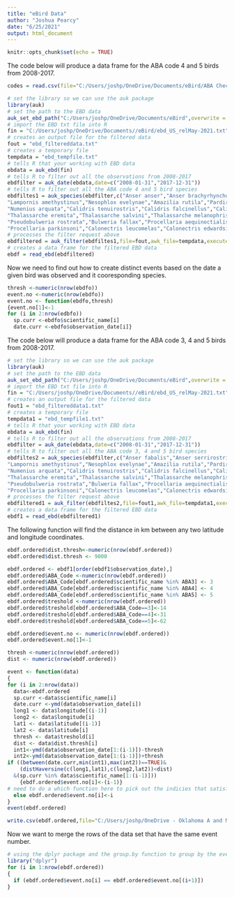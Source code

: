 ---
title: "eBird Data"
author: "Joshua Pearcy"
date: "6/25/2021"
output: html_document
---

```{r setup, include=FALSE}
knitr::opts_chunk$set(echo = TRUE)
```

The code below will produce a data frame for the ABA code 4 and 5 birds from 2008-2017. 

```{r}
codes = read.csv(file="C:/Users/joshp/OneDrive/Documents/eBird/ABA Checklist.csv")

```


```{r}
# set the library so we can use the auk package
library(auk)
# set the path to the EBD data 
auk_set_ebd_path("C:/Users/joshp/OneDrive/Documents/eBird",overwrite = TRUE)
# import the EBD txt file into R
fin = "C:/Users/joshp/OneDrive/Documents//eBird/ebd_US_relMay-2021.txt"
# creates an output file for the filtered data
fout = "ebd_filtereddata.txt"
# creates a temporary file 
tempdata = "ebd_tempfile.txt"
# tells R that your working with EBD data
ebdata = auk_ebd(fin)
# tells R to filter out all the observations from 2008-2017
ebdfilter = auk_date(ebdata,date=c("2008-01-31","2017-12-31"))
# tells R to filter out all the ABA code 4 and 5 bird species
ebdfiltes1 = auk_species(ebdfilter,c("Anser anser","Anser brachyrhynchus","Branta leucopsis","Tadorna tadorna","Sibirionetta formosa","Spatula querquedula","Mareca falcata","Anas zonorhyncha","Anas bahamensis","Melanitta stejnegeri","Melanitta nigra","Columba palumbus","Patagioenas squamosa","Streptopelia orientalis","Streptopelia turtur","Geotrygon montana","Geotrygon chrysia","Zenaida aurita","Cuculus optatus","Caprimulgus jotaka","Streptoprocne zonaris","Hirundapus caudacutus","Apus apus","Apus pacificus","Tachornis phoenicobia","Anthracothorax prevostii",
"Lampornis amethystinus","Nesophlox evelynae","Amazilia rutila","Pardirallus maculatus","Aramides axillaris","Crex crex","Gallinula chloropus","Fulica atra","Heliornis fulica","Grus grus","Grus monacha","Burhinus bistriatus","Himantopus himantopus","Haematopus ostralegus","Vanellus vanellus","Pluvialis apricaria","Charadrius morinellus","Charadrius dubius","Charadrius leschenaultii","Charadrius collaris","Jacana spinosa","Numenius minutus","Numenius madagascariensis","Numenius tenuirostris",
"Numenius arquata","Calidris tenuirostris","Calidris falcinellus","Calidris minuta","Lymnocryptes minimus","Scolopax rusticola","Gallinago solitaria","Gallinago stenura","Tringa ochropus","Tringa erythropus","Tringa totanus","Tringa stagnatilis","Glareola maldivarum","Creagrus furcatus","Chroicocephalus cirrocephalus","Ichthyaetus ichthyaetus","Larus belcheri","Larus crassirostris","Larus michahellis","Larus dominicanus","Sternula albifrons","Phaetusa simplex","Chlidonias leucopterus","Chlidonias hybrida","Thalasseus bergii","Thalassarche chlororhynchos","Thalassarche cauta",
"Thalassarche eremita","Thalassarche salvini","Thalassarche melanophris","Phoebetria palpebrata","Diomedea exulans","Fregetta tropica","Hydrobates pelagicus","Macronectes halli","Pterodroma gouldi","Pterodroma solandri","Pterodroma neglecta","Pterodroma heraldica","Pterodroma madeira","Pterodroma longirostris",
"Pseudobulweria rostrata","Bulweria fallax","Procellaria aequinoctialis",
"Procellaria parkinsoni","Calonectris leucomelas","Calonectris edwardsii","Puffinus bryani","Puffinus baroli","Jabiru mycteria","Fregata ariel","Sula granti","Sula nebouxii","Ixobrychus sinensis","Tigrisoma mexicanum","Ardea cinerea","Ardea intermedia","Egretta eulophotes","Egretta garzetta","Egretta gularis","Ardeola bacchus","Eudocimus ruber","Harpagus bidentatus","Accipiter soloensis","Milvus migrans","Haliaeetus albicilla","Haliaeetus pelagicus","Geranospiza caerulescens","Buteogallus urubitinga","Rupornis magnirostris","Buteo rufinus","Otus sunia","Ciccaba virgata","Asio stygius","Ninox japonica","Euptilotis neoxenus","Upupa epops","Chloroceryle amazona","Jynx torquilla","Dendrocopos major","Micrastur semitorquatus","Falco tinnunculus","Falco vespertinus","Falco subbuteo","Rhynchopsitta pachyrhyncha","Tityra semifasciata","Pachyramphus major","Myiopagis viridicata","Elaenia albiceps","Myiarchus nuttingi","Myiozetetes similis","Legatus leucophaius","Empidonomus varius","Empidonomus aurantioatrocristatus","Tyrannus caudifasciatus","Mitrephanes phaeocercus","Contopus caribaeus","Empidonax affinis","Lanius cristatus","Lanius collurio","Vireo crassirostris","Vireo gundlachii","Vireo magister","Psilorhinus morio","Corvus monedula","Corvus imparatus","Tachycineta cyaneoviridis","Tachycineta albilinea","Progne tapera","Progne elegans","Progne chalybea","Progne cryptoleuca","Delichon urbicum","Thryophilus sinaloa","Phylloscopus trochilus","Phylloscopus collybita","Phylloscopus sibilatrix","Phylloscopus fuscatus","Phylloscopus proregulus","Phylloscopus inornatus","Phylloscopus examinandus","Sylvia curruca","Acrocephalus schoenobaenus","Acrocephalus dumetorum","Locustella lanceolata","Locustella fluviatilis","Muscicapa griseisticta","Muscicapa dauurica","Muscicapa striata","Muscicapa sibirica","Erithacus rubecula","Larvivora cyane","Larvivora sibilans","Tarsiger cyanurus","Ficedula narcissina","Ficedula mugimaki","Ficedula albicilla","Phoenicurus phoenicurus","Saxicola torquatus","Oenanthe pleschanka","Myadestes occidentalis","Catharus aurantiirostris","Catharus mexicanus","Turdus viscivorus","Turdus merula","Turdus eunomus","Turdus pilaris","Turdus iliacus","Turdus philomelos","Turdus assimilis","Turdus plumbeus","Ridgwayia pinicola","Melanotis caerulescens","Mimus gundlachii","Ptiliogonys cinereus","Prunella montanella","Lonchura malacca","Motacilla citreola","Motacilla cinerea","Anthus trivialis","Anthus gustavi","Fringilla coelebs","Coccothraustes coccothraustes","Carpodacus erythrinus","Carpodacus roseus","Pyrrhula pyrrhula","Leucosticte arctoa","Chloris sinica","Spinus spinus","Emberiza leucocephalos","Emberiza chrysophrys","Emberiza pusilla","Emberiza elegans","Emberiza aureola","Emberiza variabilis","Emberiza pallasi","Emberiza schoeniclus","Spizella wortheni","Icterus wagleri","Icterus pustulatus","Icterus abeillei","Agelaius humeralis","Oreothlypis superciliosa","Geothlypis poliocephala","Basileuterus culicivorus","Myioborus miniatus","Rhodothraupis celaeno","Pheucticus chrysopeplus","Cyanocompsa parellina","Cyanerpes cyaneus","Coereba flaveola","Melanospiza bicolor"))
# processes the filter request above
ebdfiltered = auk_filter(ebdfiltes1,file=fout,awk_file=tempdata,execute = TRUE,overwrite = TRUE)
# creates a data frame for the filtered EBD data
ebdf = read_ebd(ebdfiltered)
```

Now we need to find out how to create distinct events based on the date a given bird was observed and it cooresponding species.

```{r}
thresh <-numeric(nrow(ebdfo))
event.no <-numeric(nrow(ebdfo))
event.no <- function(ebdfo,thresh)
{event.no[1]<-1
for (i in 2:nrow(edbfo))
  sp.curr <-ebdfo$scientific_name[i]
  date.curr <-ebdfo$observation_date[i]}
```

The code below will produce a data frame for the ABA code 3, 4 and 5 birds from 2008-2017. 

```{r}
# set the library so we can use the auk package
library(auk)
# set the path to the EBD data 
auk_set_ebd_path("C:/Users/joshp/OneDrive/Documents/eBird",overwrite = TRUE)
# import the EBD txt file into R
fin = "C:/Users/joshp/OneDrive/Documents//eBird/ebd_US_relMay-2021.txt"
# creates an output file for the filtered data
fout1 = "ebd_filtereddata1.txt"
# creates a temporary file 
tempdata1 = "ebd_tempfile1.txt"
# tells R that your working with EBD data
ebdata = auk_ebd(fin)
# tells R to filter out all the observations from 2008-2017
ebdfilter = auk_date(ebdata,date=c("2008-01-31","2017-12-31"))
# tells R to filter out all the ABA code 3, 4 and 5 bird species
ebdfiltes2 = auk_species(ebdfilter,c("Anser fabalis","Anser serrirostris","Cygnus cygnus","Aythya ferina","Aythya fuligula","Mergellus albellus","Nomonyx dominicus","Phoenicopterus ruber","Pterocles exustus","Columbina talpacoti","Crotophaga ani","Cuculus canorus","Antrostomus ridgwayi","Aerodramus bartschi","Colibri thalassinus","Charadrius hiaticula","Charadrius mongolus","Limosa limosa","Calidris pugnax","Calidris acuminata","Calidris ferruginea","Calidris temminckii","Calidris subminuta","Calidris ruficollis","Gallinago gallinago","Xenus cinereus","Actitis hypoleucos","Tringa brevipes","Tringa nebularia","Stercorarius skua","Brachyramphus perdix","Synthliboramphus hypoleucus","Synthliboramphus craveri","Pagophila eburnea","Rhodostethia rosea","Larus livens","Larus schistisagus","Anous ceruleus","Phaethon aethereus","Phaethon rubricauda","Phoebastria albatrus","Pelagodroma marina","Pterodroma arminjoniana","Pterodroma ultima","Pterodroma cahow","Pterodroma externa","Pterodroma sandwichensis","Pterodroma cervicalis","Pterodroma hypoleuca","Pterodroma nigripennis","Pterodroma feae","Pterodroma cookii","Bulweria bulwerii","Ardenna carneipes","Puffinus nativitatis","Puffinus newelli","Fregata minor","Sula dactylatra","Chondrohierax uncinatus","Glaucidium brasilianum","Falco femoralis","Pachyramphus aglaiae","Myiarchus sagrae","Tyrannus savana","Vireo flavoviridis","Chasiempis ibidis","Poecile cinctus","Polioptila nigriceps","Acrocephalus familiaris","Calliope calliope","Myadestes palmeri","Turdus obscurus","Turdus rufopalliatus","Motacilla alba","Anthus hodgsoni","Anthus cervinus","Fringilla montifringilla","Oreomystis bairdi","Loxioides bailleui","Telespiza cantans","Telespiza ultima","Palmeria dolei","Pseudonestor xanthophrys","Hemignathus wilsoni","Loxops mana","Loxops caeruleirostris","Loxops coccineus","Serinus canaria","Plectrophenax hyperboreus","Emberiza rustica","Amphispiza quinquestriata","Spindalis zena","Molothrus bonariensis","Setophaga pitiayumi","Basileuterus rufifrons","Piranga bidentata","Tiaris olivaceus","Sporophila morelleti","Anser anser","Anser brachyrhynchus","Branta leucopsis","Tadorna tadorna","Sibirionetta formosa","Spatula querquedula","Mareca falcata","Anas zonorhyncha","Anas bahamensis","Melanitta stejnegeri","Melanitta nigra","Columba palumbus","Patagioenas squamosa","Streptopelia orientalis","Streptopelia turtur","Geotrygon montana","Geotrygon chrysia","Zenaida aurita","Cuculus optatus","Caprimulgus jotaka","Streptoprocne zonaris","Hirundapus caudacutus","Apus apus","Apus pacificus","Tachornis phoenicobia","Anthracothorax prevostii",
"Lampornis amethystinus","Nesophlox evelynae","Amazilia rutila","Pardirallus maculatus","Aramides axillaris","Crex crex","Gallinula chloropus","Fulica atra","Heliornis fulica","Grus grus","Grus monacha","Burhinus bistriatus","Himantopus himantopus","Haematopus ostralegus","Vanellus vanellus","Pluvialis apricaria","Charadrius morinellus","Charadrius dubius","Charadrius leschenaultii","Charadrius collaris","Jacana spinosa","Numenius minutus","Numenius madagascariensis","Numenius tenuirostris",
"Numenius arquata","Calidris tenuirostris","Calidris falcinellus","Calidris minuta","Lymnocryptes minimus","Scolopax rusticola","Gallinago solitaria","Gallinago stenura","Tringa ochropus","Tringa erythropus","Tringa totanus","Tringa stagnatilis","Glareola maldivarum","Creagrus furcatus","Chroicocephalus cirrocephalus","Ichthyaetus ichthyaetus","Larus belcheri","Larus crassirostris","Larus michahellis","Larus dominicanus","Sternula albifrons","Phaetusa simplex","Chlidonias leucopterus","Chlidonias hybrida","Thalasseus bergii","Thalassarche chlororhynchos","Thalassarche cauta",
"Thalassarche eremita","Thalassarche salvini","Thalassarche melanophris","Phoebetria palpebrata","Diomedea exulans","Fregetta tropica","Hydrobates pelagicus","Macronectes halli","Pterodroma gouldi","Pterodroma solandri","Pterodroma neglecta","Pterodroma heraldica","Pterodroma madeira","Pterodroma longirostris",
"Pseudobulweria rostrata","Bulweria fallax","Procellaria aequinoctialis",
"Procellaria parkinsoni","Calonectris leucomelas","Calonectris edwardsii","Puffinus bryani","Puffinus baroli","Jabiru mycteria","Fregata ariel","Sula granti","Sula nebouxii","Ixobrychus sinensis","Tigrisoma mexicanum","Ardea cinerea","Ardea intermedia","Egretta eulophotes","Egretta garzetta","Egretta gularis","Ardeola bacchus","Eudocimus ruber","Harpagus bidentatus","Accipiter soloensis","Milvus migrans","Haliaeetus albicilla","Haliaeetus pelagicus","Geranospiza caerulescens","Buteogallus urubitinga","Rupornis magnirostris","Buteo rufinus","Otus sunia","Ciccaba virgata","Asio stygius","Ninox japonica","Euptilotis neoxenus","Upupa epops","Chloroceryle amazona","Jynx torquilla","Dendrocopos major","Micrastur semitorquatus","Falco tinnunculus","Falco vespertinus","Falco subbuteo","Rhynchopsitta pachyrhyncha","Tityra semifasciata","Pachyramphus major","Myiopagis viridicata","Elaenia albiceps","Myiarchus nuttingi","Myiozetetes similis","Legatus leucophaius","Empidonomus varius","Empidonomus aurantioatrocristatus","Tyrannus caudifasciatus","Mitrephanes phaeocercus","Contopus caribaeus","Empidonax affinis","Lanius cristatus","Lanius collurio","Vireo crassirostris","Vireo gundlachii","Vireo magister","Psilorhinus morio","Corvus monedula","Corvus imparatus","Tachycineta cyaneoviridis","Tachycineta albilinea","Progne tapera","Progne elegans","Progne chalybea","Progne cryptoleuca","Delichon urbicum","Thryophilus sinaloa","Phylloscopus trochilus","Phylloscopus collybita","Phylloscopus sibilatrix","Phylloscopus fuscatus","Phylloscopus proregulus","Phylloscopus inornatus","Phylloscopus examinandus","Sylvia curruca","Acrocephalus schoenobaenus","Acrocephalus dumetorum","Locustella lanceolata","Locustella fluviatilis","Muscicapa griseisticta","Muscicapa dauurica","Muscicapa striata","Muscicapa sibirica","Erithacus rubecula","Larvivora cyane","Larvivora sibilans","Tarsiger cyanurus","Ficedula narcissina","Ficedula mugimaki","Ficedula albicilla","Phoenicurus phoenicurus","Saxicola torquatus","Oenanthe pleschanka","Myadestes occidentalis","Catharus aurantiirostris","Catharus mexicanus","Turdus viscivorus","Turdus merula","Turdus eunomus","Turdus pilaris","Turdus iliacus","Turdus philomelos","Turdus assimilis","Turdus plumbeus","Ridgwayia pinicola","Melanotis caerulescens","Mimus gundlachii","Ptiliogonys cinereus","Prunella montanella","Lonchura malacca","Motacilla citreola","Motacilla cinerea","Anthus trivialis","Anthus gustavi","Fringilla coelebs","Coccothraustes coccothraustes","Carpodacus erythrinus","Carpodacus roseus","Pyrrhula pyrrhula","Leucosticte arctoa","Chloris sinica","Spinus spinus","Emberiza leucocephalos","Emberiza chrysophrys","Emberiza pusilla","Emberiza elegans","Emberiza aureola","Emberiza variabilis","Emberiza pallasi","Emberiza schoeniclus","Spizella wortheni","Icterus wagleri","Icterus pustulatus","Icterus abeillei","Agelaius humeralis","Oreothlypis superciliosa","Geothlypis poliocephala","Basileuterus culicivorus","Myioborus miniatus","Rhodothraupis celaeno","Pheucticus chrysopeplus","Cyanocompsa parellina","Cyanerpes cyaneus","Coereba flaveola","Melanospiza bicolor"))
# processes the filter request above
ebdfiltered1 = auk_filter(ebdfiltes2,file=fout1,awk_file=tempdata1,execute = TRUE,overwrite = TRUE)
# creates a data frame for the filtered EBD data
ebdf1 = read_ebd(ebdfiltered1)
```

The following function will find the distance in km between any two latitude and longitude coordinates.
```{r}
ebdf.ordered$dist.thresh<-numeric(nrow(ebdf.ordered))
ebdf.ordered$dist.thresh <- 9000
```



```{r}
ebdf.ordered <- ebdf1[order(ebdf1$observation_date),] 
ebdf.ordered$ABA_Code <-numeric(nrow(ebdf.ordered))
ebdf.ordered$ABA_Code[ebdf.ordered$scientific_name %in% ABA3] <- 3
ebdf.ordered$ABA_Code[ebdf.ordered$scientific_name %in% ABA4] <- 4
ebdf.ordered$ABA_Code[ebdf.ordered$scientific_name %in% ABA5] <- 5
ebdf.ordered$treshold <-numeric(nrow(ebdf.ordered))
ebdf.ordered$treshold[ebdf.ordered$ABA_Code==3]<-14
ebdf.ordered$treshold[ebdf.ordered$ABA_Code==4]<-31
ebdf.ordered$treshold[ebdf.ordered$ABA_Code==5]<-62

ebdf.ordered$event.no <- numeric(nrow(ebdf.ordered))
ebdf.ordered$event.no[1]<-1

thresh <-numeric(nrow(ebdf.ordered))
dist <- numeric(nrow(ebdf.ordered))

event <- function(data)
{
for (i in 2:nrow(data))
  data<-ebdf.ordered
  sp.curr <-data$scientific_name[i]
  date.curr <-ymd(data$observation_date[i])
  long1 <- data$longitude[(i-1)]
  long2 <- data$longitude[i]
  lat1 <- data$latitude[(i-1)]
  lat2 <- data$latitude[i]
  thresh <- data$treshold[i]
  dist <- data$dist.thresh[i]
  int1<-ymd(data$observation_date[1:(i-1)])-thresh
  int2<-ymd(data$observation_date[1:(i-1)])+thresh
if ((between(date.curr,min(int1),max(int2))==TRUE)&
    (distHaversine(c(long1,lat1),c(long2,lat2))<dist)
  &(sp.curr %in% data$scientific_name[1:(i-1)])) 
    {ebdf.ordered$event.no[i]<-(i-1)}
# need to do a which function here to pick out the indicies that satisfy the three conditons above, then using that which assign those indicies the same event.no # 
  else ebdf.ordered$event.no[i]<-i  
}
event(ebdf.ordered)  
```


```{r}
write.csv(ebdf.ordered,file="C:/Users/joshp/OneDrive - Oklahoma A and M System/SUMMER 2021/Research/eBirddataframe.csv")
```

Now we want to merge the rows of the data set that have the same event number.

```{r}
# using the dplyr package and the group.by function to group by the event.no, then usign the summarize we can find the mean, min, max #
library("dplyr")
for (i in 1:nrow(ebdf.ordered))
{
  if (ebdf.ordered$event.no[i] == ebdf.ordered$event.no[(i+1)])
}
```

